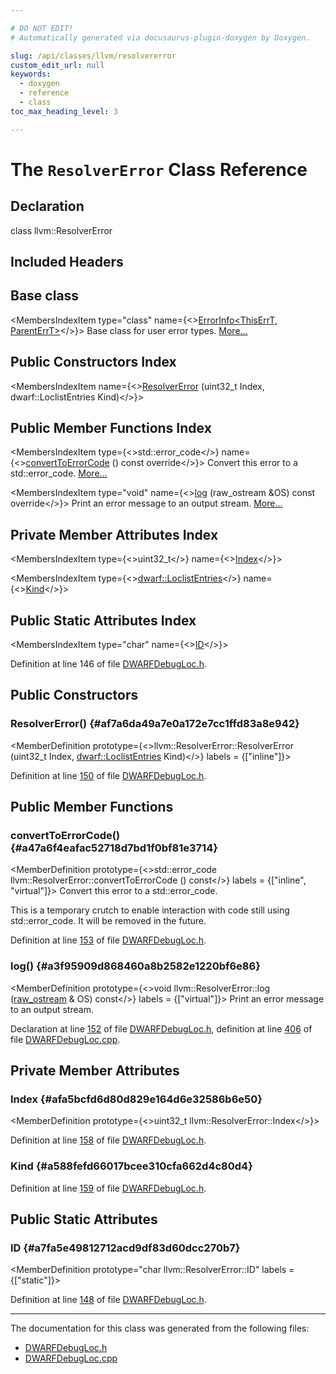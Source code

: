 ```yaml
---

# DO NOT EDIT!
# Automatically generated via docusaurus-plugin-doxygen by Doxygen.

slug: /api/classes/llvm/resolvererror
custom_edit_url: null
keywords:
  - doxygen
  - reference
  - class
toc_max_heading_level: 3

---
```





# The `ResolverError` Class Reference

<DoxygenPage pluginConfig={pluginConfig}>



## Declaration

<CodeBlock>class llvm::ResolverError</CodeBlock>

## Included Headers

<IncludesList>
<IncludesListItem
  filePath="llvm/DebugInfo/DWARF/DWARFDebugLoc.h"
  permalink="/docs/api/files/include/include/llvm/include/llvm/debuginfo/include/llvm/debuginfo/dwarf/dwarfdebugloc-h"
  isLocal="true" />
</IncludesList>

## Base class

<MembersIndex>

<MembersIndexItem
  type="class"
  name={<><a href="/docs/api/classes/llvm/errorinfo">ErrorInfo&lt;ThisErrT, ParentErrT&gt;</a></>}>
Base class for user error types. <a href="/docs/api/classes/llvm/errorinfo/#details">More...</a>
</MembersIndexItem>

</MembersIndex>

## Public Constructors Index

<MembersIndex>

<MembersIndexItem
  name={<><a href="#af7a6da49a7e0a172e7cc1ffd83a8e942">ResolverError</a> (uint32&#95;t Index, dwarf::LoclistEntries Kind)</>}>
</MembersIndexItem>

</MembersIndex>

## Public Member Functions Index

<MembersIndex>

<MembersIndexItem
  type={<>std::error&#95;code</>}
  name={<><a href="#a47a6f4eafac52718d7bd1f0bf81e3714">convertToErrorCode</a> () const override</>}>
Convert this error to a std::error&#95;code. <a href="#a47a6f4eafac52718d7bd1f0bf81e3714">More...</a>
</MembersIndexItem>

<MembersIndexItem
  type="void"
  name={<><a href="#a3f95909d868460a8b2582e1220bf6e86">log</a> (raw&#95;ostream &amp;OS) const override</>}>
Print an error message to an output stream. <a href="#a3f95909d868460a8b2582e1220bf6e86">More...</a>
</MembersIndexItem>

</MembersIndex>

## Private Member Attributes Index

<MembersIndex>

<MembersIndexItem
  type={<>uint32&#95;t</>}
  name={<><a href="#afa5bcfd6d80d829e164d6e32586b6e50">Index</a></>}>
</MembersIndexItem>

<MembersIndexItem
  type={<><a href="/docs/api/namespaces/llvm/dwarf/#a3d04fd8eedcf901c9d7a1ee68b0860b7">dwarf::LoclistEntries</a></>}
  name={<><a href="#a588fefd66017bcee310cfa662d4c80d4">Kind</a></>}>
</MembersIndexItem>

</MembersIndex>

## Public Static Attributes Index

<MembersIndex>

<MembersIndexItem
  type="char"
  name={<><a href="#a7fa5e49812712acd9df83d60dcc270b7">ID</a></>}>
</MembersIndexItem>

</MembersIndex>


Definition at line 146 of file <a href="/docs/api/files/include/include/llvm/include/llvm/debuginfo/include/llvm/debuginfo/dwarf/dwarfdebugloc-h">DWARFDebugLoc.h</a>.

<SectionDefinition>

## Public Constructors

### ResolverError() {#af7a6da49a7e0a172e7cc1ffd83a8e942}

<MemberDefinition
  prototype={<>llvm::ResolverError::ResolverError (uint32&#95;t Index, <a href="/docs/api/namespaces/llvm/dwarf/#a3d04fd8eedcf901c9d7a1ee68b0860b7">dwarf::LoclistEntries</a> Kind)</>}
  labels = {["inline"]}>

Definition at line <a href="/docs/api/files/include/include/llvm/include/llvm/debuginfo/include/llvm/debuginfo/dwarf/dwarfdebugloc-h/#l00150">150</a> of file <a href="/docs/api/files/include/include/llvm/include/llvm/debuginfo/include/llvm/debuginfo/dwarf/dwarfdebugloc-h">DWARFDebugLoc.h</a>.
</MemberDefinition>

</SectionDefinition>

<SectionDefinition>

## Public Member Functions

### convertToErrorCode() {#a47a6f4eafac52718d7bd1f0bf81e3714}

<MemberDefinition
  prototype={<>std::error&#95;code llvm::ResolverError::convertToErrorCode () const</>}
  labels = {["inline", "virtual"]}>
Convert this error to a std::error&#95;code.

This is a temporary crutch to enable interaction with code still using std::error&#95;code. It will be removed in the future.

Definition at line <a href="/docs/api/files/include/include/llvm/include/llvm/debuginfo/include/llvm/debuginfo/dwarf/dwarfdebugloc-h/#l00153">153</a> of file <a href="/docs/api/files/include/include/llvm/include/llvm/debuginfo/include/llvm/debuginfo/dwarf/dwarfdebugloc-h">DWARFDebugLoc.h</a>.
</MemberDefinition>

### log() {#a3f95909d868460a8b2582e1220bf6e86}

<MemberDefinition
  prototype={<>void llvm::ResolverError::log (<a href="/docs/api/classes/llvm/raw-ostream">raw&#95;ostream</a> &amp; OS) const</>}
  labels = {["virtual"]}>
Print an error message to an output stream.

Declaration at line <a href="/docs/api/files/include/include/llvm/include/llvm/debuginfo/include/llvm/debuginfo/dwarf/dwarfdebugloc-h/#l00152">152</a> of file <a href="/docs/api/files/include/include/llvm/include/llvm/debuginfo/include/llvm/debuginfo/dwarf/dwarfdebugloc-h">DWARFDebugLoc.h</a>, definition at line <a href="/docs/api/files/lib/lib/debuginfo/lib/debuginfo/dwarf/dwarfdebugloc-cpp/#l00406">406</a> of file <a href="/docs/api/files/lib/lib/debuginfo/lib/debuginfo/dwarf/dwarfdebugloc-cpp">DWARFDebugLoc.cpp</a>.
</MemberDefinition>

</SectionDefinition>

<SectionDefinition>

## Private Member Attributes

### Index {#afa5bcfd6d80d829e164d6e32586b6e50}

<MemberDefinition
  prototype={<>uint32&#95;t llvm::ResolverError::Index</>}>

Definition at line <a href="/docs/api/files/include/include/llvm/include/llvm/debuginfo/include/llvm/debuginfo/dwarf/dwarfdebugloc-h/#l00158">158</a> of file <a href="/docs/api/files/include/include/llvm/include/llvm/debuginfo/include/llvm/debuginfo/dwarf/dwarfdebugloc-h">DWARFDebugLoc.h</a>.
</MemberDefinition>

### Kind {#a588fefd66017bcee310cfa662d4c80d4}

<MemberDefinition
  prototype="dwarf::LoclistEntries llvm::ResolverError::Kind">

Definition at line <a href="/docs/api/files/include/include/llvm/include/llvm/debuginfo/include/llvm/debuginfo/dwarf/dwarfdebugloc-h/#l00159">159</a> of file <a href="/docs/api/files/include/include/llvm/include/llvm/debuginfo/include/llvm/debuginfo/dwarf/dwarfdebugloc-h">DWARFDebugLoc.h</a>.
</MemberDefinition>

</SectionDefinition>

<SectionDefinition>

## Public Static Attributes

### ID {#a7fa5e49812712acd9df83d60dcc270b7}

<MemberDefinition
  prototype="char llvm::ResolverError::ID"
  labels = {["static"]}>

Definition at line <a href="/docs/api/files/include/include/llvm/include/llvm/debuginfo/include/llvm/debuginfo/dwarf/dwarfdebugloc-h/#l00148">148</a> of file <a href="/docs/api/files/include/include/llvm/include/llvm/debuginfo/include/llvm/debuginfo/dwarf/dwarfdebugloc-h">DWARFDebugLoc.h</a>.
</MemberDefinition>

</SectionDefinition>

<hr/>

The documentation for this class was generated from the following files:

<ul>
<li><a href="/docs/api/files/include/include/llvm/include/llvm/debuginfo/include/llvm/debuginfo/dwarf/dwarfdebugloc-h">DWARFDebugLoc.h</a></li>
<li><a href="/docs/api/files/lib/lib/debuginfo/lib/debuginfo/dwarf/dwarfdebugloc-cpp">DWARFDebugLoc.cpp</a></li>
</ul>

</DoxygenPage>
